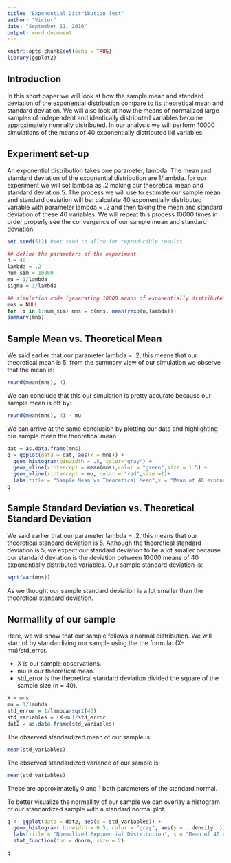 ```yaml
---
title: "Exponential Distribution Test"
author: "Victor"
date: "September 21, 2016"
output: word_document
---
```


```r
knitr::opts_chunk$set(echo = TRUE)
library(ggplot2)
```

## Introduction

In this short paper we will look at how the sample mean and standard deviation of the exponential distribution compare to its theoretical mean and standard deviation. We will also look at how the means of normalized large samples of independent and identically distributed variables become approximately normally distributed. In our analysis we will perform 10000 simulations of the means of 40 exponentially distributed iid variables.

## Experiment set-up

An exponential distribution takes one parameter, lambda. The mean and standard deviation of the exponential distribution are 1/lambda. for our experiment we will set lambda as .2 making our theoretical mean and standard deviation 5. 
The process we will use to estimate our sample mean and standard deviation will be: calculate 40 exponentially distributed variable with parameter lambda = .2 and then taking the mean and standard deviation of these 40 variables. We will repeat this process 10000 times in order properly see the convergence of our sample mean and standard deviation.

```r
set.seed(512) #set seed to allow for reproducible results

## define the parameters of the experiment
n = 40 
lambda = .2
num_sim = 10000
mu = 1/lambda
sigma = 1/lambda

## simulation code (generating 10000 means of exponentially distributed variables)
mns = NULL
for (i in 1:num_sim) mns = c(mns, mean(rexp(n,lambda)))
summary(mns)

```

## Sample Mean vs. Theoretical Mean

We said earlier that our parameter lambda = .2, this means that our theoretical mean is 5. from the summary view of our simulation we observe that the mean is: 
```r
round(mean(mns), 4)
```
We can conclude that this our simulation is pretty accurate because our sample mean is off by:
```r
round(mean(mns), 4) - mu
```
We can arrive at the same conclusion by plotting our data and highlighting our sample mean the theoretical mean

```r

dat = as.data.frame(mns)
q = ggplot(data = dat, aes(x = mns)) +
  geom_histogram(binwidth = .5, color="gray") +
  geom_vline(xintercept = mean(mns),color = "green",size = 1.5) +
  geom_vline(xintercept = mu, color = "red",size =1)+
  labs(title = "Sample Mean vs Theoretical Mean",x = "Mean of 40 exponentially distributed variables", y = "Frequency")
q
```

## Sample Standard Deviation vs. Theoretical Standard Deviation

We said earlier that our parameter lambda = .2, this means that our theoretical standard deviation is 5. Although the theoretical standard deviation is 5, we expect our standard deviation to be a lot smaller because our standard deviation is the deviation between 10000 means of 40 exponentially distributed variables.
Our sample standard deviation is:
```r
sqrt(var(mns))
```
As we thought our sample standard deviation is a lot smaller than the theoretical standard deviation.

## Normallity of our sample

Here, we will show that our sample follows a normal distribution. We will start of by standardizing our sample using the the formula:
(X-mu)/std_error.

- X is our sample observations.
- mu is our theoretical mean.
- std_error is the theoretical standard deviation divided the square of the sample size (n = 40).

```r
X = mns
mu = 1/lambda
std_error = 1/lambda/sqrt(40)
std_variables = (X-mu)/std_error
dat2 = as.data.frame(std_variables)
```
The observed standardized mean of our sample is:
```r
mean(std_variables)
```
The observed standardized variance of our sample is:
```r
mean(std_variables)
```
These are approximatelly 0 and 1 both parameters of the standard normal.

To better visualize the normallity of our sample we can overlay a histogram of our standardized sample with a standard normal plot.

```r

q <- ggplot(data = dat2, aes(x = std_variables)) + 
  geom_histogram( binwidth = 0.5, color = "gray", aes(y = ..density..)) +
  labs(title = "Normalized Exponential Distribution", x = "Mean of 40 exponentially distributed variables", y = "Frequency") + 
  stat_function(fun = dnorm, size = 2)

q
```











